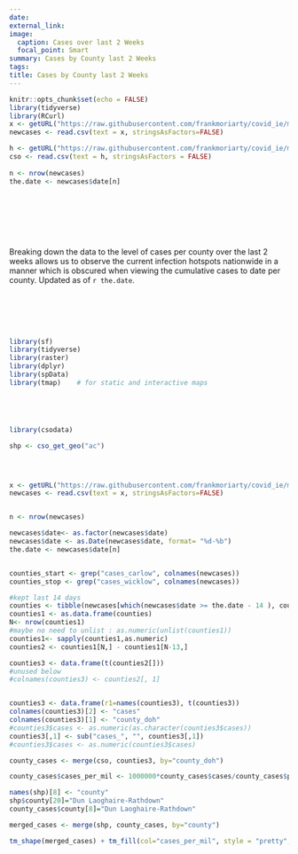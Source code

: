 ```yaml
---
date: 
external_link: 
image:
  caption: Cases over last 2 Weeks
  focal_point: Smart
summary: Cases by County last 2 Weeks
tags:
title: Cases by County last 2 Weeks
---
```

```r
knitr::opts_chunk$set(echo = FALSE)
library(tidyverse)
library(RCurl)
x <- getURL("https://raw.githubusercontent.com/frankmoriarty/covid_ie/master/doh_covid_ie_cases_analysis.csv")
newcases <- read.csv(text = x, stringsAsFactors=FALSE)

h <- getURL("https://raw.githubusercontent.com/frankmoriarty/covid_ie/master/counties_population_cso_2016.csv")
cso <- read.csv(text = h, stringsAsFactors = FALSE)
  
n <- nrow(newcases)
the.date <- newcases$date[n]



```
<br><br><br><br>

Breaking down the data to the level of cases per county over the last 2 weeks allows us to observe the current infection hotspots nationwide in a manner which is obscured when viewing the cumulative cases to date per county. Updated as of `r the.date`.

<br><br><br><br>


```r

library(sf)
library(tidyverse)
library(raster)
library(dplyr)
library(spData)
library(tmap)    # for static and interactive maps





library(csodata)

shp <- cso_get_geo("ac")




x <- getURL("https://raw.githubusercontent.com/frankmoriarty/covid_ie/master/doh_covid_ie_cases_analysis.csv")
newcases <- read.csv(text = x, stringsAsFactors=FALSE)


n <- nrow(newcases)

newcases$date<- as.factor(newcases$date)
newcases$date <- as.Date(newcases$date, format= "%d-%b")
the.date <- newcases$date[n]


counties_start <- grep("cases_carlow", colnames(newcases))
counties_stop <- grep("cases_wicklow", colnames(newcases))

#kept last 14 days
counties <- tibble(newcases[which(newcases$date >= the.date - 14 ), counties_start:counties_stop])
counties1 <- as.data.frame(counties)
N<- nrow(counties1)
#maybe no need to unlist : as.numeric(unlist(counties1))
counties1<- sapply(counties1,as.numeric)
counties2 <- counties1[N,] - counties1[N-13,]

counties3 <- data.frame(t(counties2[]))
#unused below
#colnames(counties3) <- counties2[, 1]


counties3 <- data.frame(r1=names(counties3), t(counties3))
colnames(counties3)[2] <- "cases"
colnames(counties3)[1] <- "county_doh"
#counties3$cases <- as.numeric(as.character(counties3$cases))
counties3[,1] <- sub("cases_", "", counties3[,1])
#counties3$cases <- as.numeric(counties3$cases)

county_cases <- merge(cso, counties3, by="county_doh")

county_cases$cases_per_mil <- 1000000*county_cases$cases/county_cases$pop

names(shp)[8] <- "county"
shp$county[20]="Dun Laoghaire-Rathdown"
county_cases$county[8]="Dun Laoghaire-Rathdown"

merged_cases <- merge(shp, county_cases, by="county")

tm_shape(merged_cases) + tm_fill(col="cases_per_mil", style = "pretty", title=c(paste("Cases per million", the.date))) + tm_borders() + tm_layout(asp = 1.28)

                                 

```   
                

